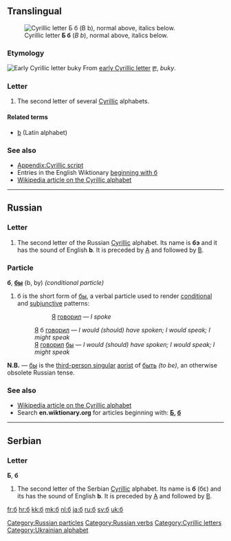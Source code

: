 {{also|Appendix:Variations of "b"}}
==Translingual==
[[Image:Cyrillic B.png|thumb|right|Cyrillic letter '''Б б''' (''B b''), normal above, italics below.]]

===Etymology===
[[Image:Early Cyrillic letter Buky.png|Early Cyrillic letter ''buky'']]
From [[w:Early Cyrillic alphabet|early Cyrillic letter]] [[Ⰱ]], ''buky''.

===Letter===
{{wikipedia|Be (Cyrillic)}}
{{infl|mul|letter|lower case||upper case|Б}}

# The second letter of several [[Cyrillic]] alphabets.

====Related terms====
* [[b]] (Latin alphabet)

===See also===
* [[Appendix:Cyrillic script]]
* Entries in the English Wiktionary [[Special:Allpages/б|beginning with б]]
* [[w:Cyrillic alphabet|Wikipedia article on the Cyrillic alphabet]]

----

==Russian==

===Letter===
{{infl|ru|letter|lower case||upper case|Б}}

# The second letter of the Russian [[Cyrillic]] alphabet. Its name is '''бэ''' {{IPAchar|(bɛ)}} and it has the sound of English '''b'''. It is preceded by [[а|А]] and followed by [[в|В]].

===Particle===
'''б''', '''[[бы]]''' (b, by) ''(conditional particle)''

# б is the short form of [[бы]], a verbal particle used to render [[conditional]] and [[subjunctive]] patterns:
#:: [[я|Я]] [[говорить|говорил]] — ''I spoke''
#: [[я|Я]] б [[говорить|говорил]] — ''I would (should) have spoken; I would speak; I might speak''
#: [[я|Я]] [[говорить|говорил]] [[бы]] — ''I would (should) have spoken; I would speak; I might speak''

'''N.B.''' — [[бы]] is the [[third-person singular]] [[aorist]] of [[быть]] ''(to be)'', an otherwise obsolete Russian tense.

===See also===
* [[w:Cyrillic alphabet|Wikipedia article on the Cyrillic alphabet]]
* Search '''en.wiktionary.org''' for articles beginning with: '''[http://en.wiktionary.org/w/index.php?title=Special%3AAllpages&from=%D0%91&namespace=0 Б], [http://en.wiktionary.org/w/index.php?title=Special%3AAllpages&from=%D0%B1&namespace=0 б]'''

[[Category:Russian particles]]
[[Category:Russian verbs]]

----

==Serbian==

===Letter===
'''Б''', '''б''' {{italbrac|italics: Б, б}}

# The second letter of the Serbian [[Cyrillic]] alphabet. Its name is '''б''' (бɛ) and its has the sound of English '''b'''. It is preceded by [[а|А]] and followed by [[в|В]].

[[Category:Cyrillic letters]]
[[Category:Ukrainian alphabet]]

[[fr:б]]
[[hr:б]]
[[kk:б]]
[[mk:б]]
[[nl:б]]
[[ja:б]]
[[ru:б]]
[[sv:б]]
[[uk:б]]